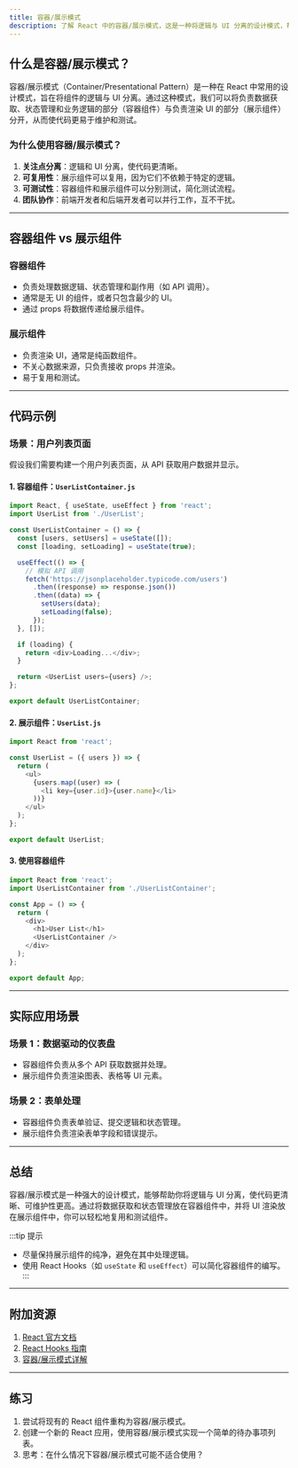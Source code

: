 ```yaml
---
title: 容器/展示模式
description: 了解 React 中的容器/展示模式，这是一种将逻辑与 UI 分离的设计模式，帮助构建更清晰、可维护的组件。
---
```


## 什么是容器/展示模式？

容器/展示模式（Container/Presentational Pattern）是一种在 React 中常用的设计模式，旨在将组件的逻辑与 UI 分离。通过这种模式，我们可以将负责数据获取、状态管理和业务逻辑的部分（容器组件）与负责渲染 UI 的部分（展示组件）分开，从而使代码更易于维护和测试。

### 为什么使用容器/展示模式？

1. **关注点分离**：逻辑和 UI 分离，使代码更清晰。
2. **可复用性**：展示组件可以复用，因为它们不依赖于特定的逻辑。
3. **可测试性**：容器组件和展示组件可以分别测试，简化测试流程。
4. **团队协作**：前端开发者和后端开发者可以并行工作，互不干扰。

---

## 容器组件 vs 展示组件

### 容器组件
- 负责处理数据逻辑、状态管理和副作用（如 API 调用）。
- 通常是无 UI 的组件，或者只包含最少的 UI。
- 通过 props 将数据传递给展示组件。

### 展示组件
- 负责渲染 UI，通常是纯函数组件。
- 不关心数据来源，只负责接收 props 并渲染。
- 易于复用和测试。

---

## 代码示例

### 场景：用户列表页面

假设我们需要构建一个用户列表页面，从 API 获取用户数据并显示。

#### 1. 容器组件：`UserListContainer.js`

```javascript
import React, { useState, useEffect } from 'react';
import UserList from './UserList';

const UserListContainer = () => {
  const [users, setUsers] = useState([]);
  const [loading, setLoading] = useState(true);

  useEffect(() => {
    // 模拟 API 调用
    fetch('https://jsonplaceholder.typicode.com/users')
      .then((response) => response.json())
      .then((data) => {
        setUsers(data);
        setLoading(false);
      });
  }, []);

  if (loading) {
    return <div>Loading...</div>;
  }

  return <UserList users={users} />;
};

export default UserListContainer;
```

#### 2. 展示组件：`UserList.js`

```javascript
import React from 'react';

const UserList = ({ users }) => {
  return (
    <ul>
      {users.map((user) => (
        <li key={user.id}>{user.name}</li>
      ))}
    </ul>
  );
};

export default UserList;
```

#### 3. 使用容器组件

```javascript
import React from 'react';
import UserListContainer from './UserListContainer';

const App = () => {
  return (
    <div>
      <h1>User List</h1>
      <UserListContainer />
    </div>
  );
};

export default App;
```

---

## 实际应用场景

### 场景 1：数据驱动的仪表盘
- 容器组件负责从多个 API 获取数据并处理。
- 展示组件负责渲染图表、表格等 UI 元素。

### 场景 2：表单处理
- 容器组件负责表单验证、提交逻辑和状态管理。
- 展示组件负责渲染表单字段和错误提示。

---

## 总结

容器/展示模式是一种强大的设计模式，能够帮助你将逻辑与 UI 分离，使代码更清晰、可维护性更高。通过将数据获取和状态管理放在容器组件中，并将 UI 渲染放在展示组件中，你可以轻松地复用和测试组件。

:::tip 提示
- 尽量保持展示组件的纯净，避免在其中处理逻辑。
- 使用 React Hooks（如 `useState` 和 `useEffect`）可以简化容器组件的编写。
:::

---

## 附加资源

1. [React 官方文档](https://reactjs.org/docs/getting-started.html)
2. [React Hooks 指南](https://reactjs.org/docs/hooks-intro.html)
3. [容器/展示模式详解](https://medium.com/@dan_abramov/smart-and-dumb-components-7ca2f9a7c7d0)

---

## 练习

1. 尝试将现有的 React 组件重构为容器/展示模式。
2. 创建一个新的 React 应用，使用容器/展示模式实现一个简单的待办事项列表。
3. 思考：在什么情况下容器/展示模式可能不适合使用？